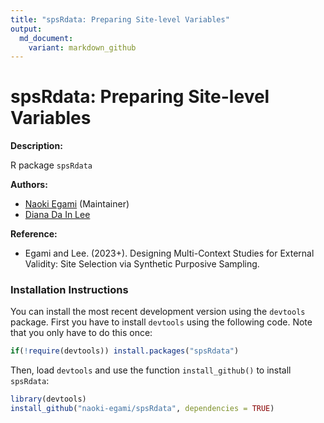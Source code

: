 ```yaml
---
title: "spsRdata: Preparing Site-level Variables"
output: 
  md_document:
    variant: markdown_github
---
```


# spsRdata: Preparing Site-level Variables

**Description:** 

R package `spsRdata` 

**Authors:** 

- [Naoki Egami](https://naokiegami.com) (Maintainer)
- [Diana Da In Lee](https://www.dianadainlee.com)

**Reference:** 

- Egami and Lee. (2023+). Designing Multi-Context Studies for External Validity: Site Selection via Synthetic Purposive Sampling.

### Installation Instructions
You can install the most recent development version using the `devtools` package. First you have to install `devtools` using the following code. Note that you only have to do this once:

```r
if(!require(devtools)) install.packages("spsRdata")
```   

Then, load `devtools` and use the function `install_github()` to install `spsRdata`:
```r
library(devtools)
install_github("naoki-egami/spsRdata", dependencies = TRUE)
```  
